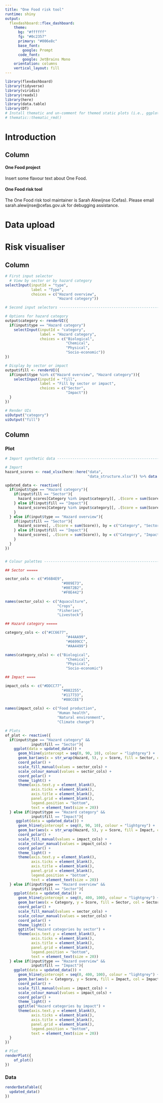 ```yaml
---
title: "One Food risk tool"
runtime: shiny
output: 
  flexdashboard::flex_dashboard:
    theme:
      bg: "#ffffff"
      fg: "#0c2357" 
      primary: "#006e8c"
      base_font:
        google: Prompt
      code_font:
        google: JetBrains Mono
    orientation: columns
    vertical_layout: fill
---
```


```r
library(flexdashboard)
library(tidyverse)
library(viridis)
library(readxl)
library(here)
library(data.table)
library(DT)
# Install thematic and un-comment for themed static plots (i.e., ggplot2)
# thematic::thematic_rmd()
```

Introduction
================================================================================

Column
--------------------------------------------------------------------------------
#### One Food project

Insert some flavour text about One Food.

#### One Food risk tool

The One Food risk tool maintainer is Sarah Alewijnse (Cefas).
Please email sarah.alewijnse@cefas.gov.uk for debugging assistance.

Data upload {data-navmenu="Risk tool" data-icon="fa-upload"}
================================================================================

Risk visualiser {data-navmenu="Risk tool" data-icon="fa-chart-pie"}
================================================================================

Column {data-width=350 .sidebar}
-----------------------------------------------------------------------


```r
# First input selector
  # View by sector or by hazard category
selectInput(inputId = "type",
            label = "Type",
            choices = c("Hazard overview",
                        "Hazard category"))

# Second input selectors -------------------------------------------------------

# Options for hazard category
output$category <- renderUI({
  if(input$type == "Hazard category")
    selectInput(inputId = "category",
                label = "Hazard category",
                choices = c("Biological",
                            "Chemical",
                            "Physical",
                            "Socio-economic"))
})

# Display by sector or impact
output$fill <- renderUI({
  if(input$type %in% c("Hazard overview", "Hazard category")){
    selectInput(inputId = "fill",
                label = "Fill by sector or impact",
                choices = c("Sector",
                            "Impact"))
  }
})

# Render UIs
uiOutput("category")
uiOutput("fill")
```

Column {data-width=650 .tabset}
-----------------------------------------------------------------------

### Plot

```r
# Import synthetic data --------------------------------------------------------

# Import
hazard_scores <- read_xlsx(here::here("data",
                                      "data_structure.xlsx")) %>% data.table()

updated_data <- reactive({
  if(input$type == "Hazard category"){
    if(input$fill == "Sector"){
      hazard_scores[Category %in% input$category][, .(Score = sum(Score)), by = c("Sector", "Hazard")]
    } else if(input$fill == "Impact"){
      hazard_scores[Category %in% input$category][, .(Score = sum(Score)), by = c("Impact", "Hazard")]
    }
  } else if(input$type == "Hazard overview"){
    if(input$fill == "Sector"){
      hazard_scores[, .(Score = sum(Score)), by = c("Category", "Sector")]
    } else if(input$fill == "Impact"){
      hazard_scores[, .(Score = sum(Score)), by = c("Category", "Impact")]
    }
  }
})


# Colour palettes --------------------------------------------------------------

## Sector =====

sector_cols <- c("#56B4E9",
                          "#009E73",
                          "#0072B2",
                          "#F0E442")
                          
names(sector_cols) <- c("Aquaculture",
                        "Crops",
                        "Fisheries",
                        "Livestock")

## Hazard category =====

category_cols <- c("#CC6677",
                            "#44AA99",
                            "#6699CC",
                            "#AA4499")

names(category_cols) <- c("Biological",
                            "Chemical",
                            "Physical",
                            "Socio-economic")

## Impact ====

impact_cols <- c("#DDCC77",
                          "#882255",
                          "#117733",
                          "#88CCEE")
                          
names(impact_cols) <- c("Food production",
                        "Human health",
                        "Natural environment",
                        "Climate change")

# Plots
of_plot <- reactive({
  if(input$type == "Hazard category" &&
            input$fill == "Sector"){
    ggplot(data = updated_data()) +
      geom_hline(yintercept = seq(0, 90, 10), colour = "lightgrey") +
      geom_bar(aes(x = str_wrap(Hazard, 5), y = Score, fill = Sector, col = Sector), stat = "identity", alpha = 0.7) +
      coord_polar() +
      scale_fill_manual(values = sector_cols) +
      scale_colour_manual(values = sector_cols) +
      coord_polar() +
      theme_light() +
      theme(axis.text.y = element_blank(),
            axis.ticks = element_blank(),
            axis.title = element_blank(),
            panel.grid = element_blank(),
            legend.position = "bottom",
            text = element_text(size = 20))
  } else if(input$type == "Hazard category" &&
            input$fill == "Impact"){
     ggplot(data = updated_data()) +
      geom_hline(yintercept = seq(0, 90, 10), colour = "lightgrey") +
      geom_bar(aes(x = str_wrap(Hazard, 5), y = Score, fill = Impact, col = Impact), stat = "identity", alpha = 0.7) +
      coord_polar() +
      scale_fill_manual(values = impact_cols) +
      scale_colour_manual(values = impact_cols) +
      coord_polar() +
      theme_light() +
      theme(axis.text.y = element_blank(),
            axis.ticks = element_blank(),
            axis.title = element_blank(),
            panel.grid = element_blank(),
            legend.position = "bottom",
            text = element_text(size = 20))
  } else if(input$type == "Hazard overview" &&
            input$fill == "Sector"){
    ggplot(data = updated_data()) +
      geom_hline(yintercept = seq(0, 400, 100), colour = "lightgrey") +
      geom_bar(aes(x = Category, y = Score, fill = Sector, col = Sector), stat = "identity", alpha = 0.7) +
      coord_polar() +
      scale_fill_manual(values = sector_cols) +
      scale_colour_manual(values = sector_cols) +
      coord_polar() +
      theme_light() +
      ggtitle("Hazard categories by sector") +
      theme(axis.text.y = element_blank(),
            axis.ticks = element_blank(),
            axis.title = element_blank(),
            panel.grid = element_blank(),
            legend.position = "bottom",
            text = element_text(size = 20))
  } else if(input$type == "Hazard overview" &&
            input$fill == "Impact"){
    ggplot(data = updated_data()) +
      geom_hline(yintercept = seq(0, 400, 100), colour = "lightgrey") +
      geom_bar(aes(x = Category, y = Score, fill = Impact, col = Impact), stat = "identity", alpha = 0.7) +
      coord_polar() +
      scale_fill_manual(values = impact_cols) +
      scale_colour_manual(values = impact_cols) +
      coord_polar() +
      theme_light() +
      ggtitle("Hazard categories by impact") +
      theme(axis.text.y = element_blank(),
            axis.ticks = element_blank(),
            axis.title = element_blank(),
            panel.grid = element_blank(),
            legend.position = "bottom",
            text = element_text(size = 20))
  }
})

# Plot
renderPlot({
    of_plot()
})
```

### Data

```r
renderDataTable({
  updated_data()
})
```

